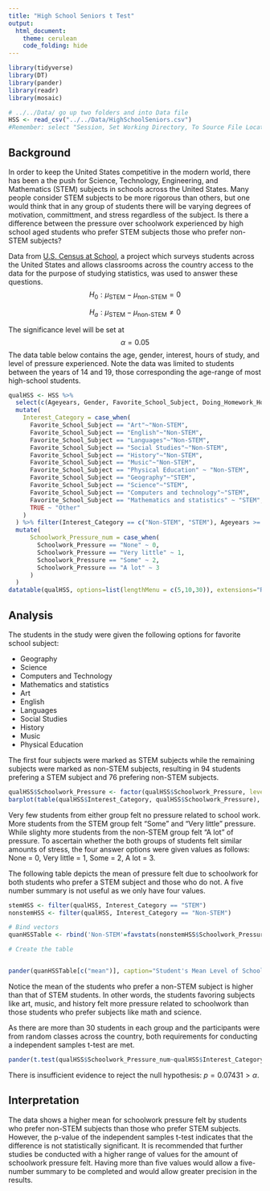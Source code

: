 ```yaml
---
title: "High School Seniors t Test"
output: 
  html_document:
    theme: cerulean
    code_folding: hide
---
```


```r
library(tidyverse)
library(DT)
library(pander)
library(readr)
library(mosaic)

# ../../Data/ go up two folders and into Data file
HSS <- read_csv("../../Data/HighSchoolSeniors.csv")
#Remember: select "Session, Set Working Directory, To Source File Location", and then play this R-chunk into your console to read the HSS data into R. 
```

<!-- Instructions
#Write the hypothesis using symbols see Rhelp>RMarkdown whole phrase use curly braces
# Examples in Analyses t-tests can use as model, same as in the book

1. Use the HSS dataset in R to come up with a question that can be answered with a t Test. 

Here is a link to the survey given to the students that participated in the study:
https://ww2.amstat.org/censusatschool/pdfs/C@SQuestionnaire.pdf
(Use the link to learn about what each column of data in the data set represents.)

2. Establish why your question is interesting and rephrase the question using a statistical "null" and "alternative" hypothesis. (Hint, see the "Math 325 Notebook -> R Help -> R-Markdown Hints" page of your textbook for instructions on how to write mathematical hypotheses.)

3. Clearly answer your question using statistics. Be sure to compute a p-value and provide supporting numerical and graphical summaries.

Note: you can create "groups" from the data in many ways. For example, suppose you wanted to create a variable that grouped people according to whether they thought recycling was more important than conserving water. You could do this by:

```r
HSS <- HSS %>%
  mutate(recycling_than_water = ifelse(Importance_recycling_rubbish >	Importance_conserving_water, "Recycling More Important", "Water Conservation More Important"))
```

-->
## Background
In order to keep the United States competitive in the modern world, there has been a the push for Science, Technology, Engineering, and Mathematics (STEM) subjects in schools across the United States. Many people consider STEM subjects to be more rigorous than others, but one would think that in any group of students there will be varying degrees of motivation, committment, and stress regardless of the subject. Is there a difference between the pressure over schoolwork experienced by high school aged students who prefer STEM subjects those who prefer non-STEM subjects? 

Data from [U.S. Census at School](https://ww2.amstat.org/censusatschool/about.cfm), a project which surveys students across the United States and allows classrooms across the country access to the data for the purpose of studying statistics, was used to answer these questions. 
$$
  H_0: \mu_\text{STEM} - \mu_\text{non-STEM} = 0
$$

$$ 
  H_a: \mu_\text{STEM} - \mu_\text{non-STEM}\neq 0
$$

 The significance level will be set at
 $$
  \alpha = 0.05
$$
The data table below contains the age, gender, interest, hours of study, and level of pressure experienced. Note the data was limited to students between the years of 14 and 19, those corresponding the age-range of most high-school students.
<!-- Question, hypothesis, basic info and study link, data table?-->
```r

qualHSS <- HSS %>% 
  select(c(Ageyears, Gender, Favorite_School_Subject, Doing_Homework_Hours, Schoolwork_Pressure, Planned_Education_Level)) %>%
  mutate(
    Interest_Category = case_when(
      Favorite_School_Subject == "Art"~"Non-STEM",
      Favorite_School_Subject == "English"~"Non-STEM",
      Favorite_School_Subject == "Languages"~"Non-STEM",
      Favorite_School_Subject == "Social Studies"~"Non-STEM",
      Favorite_School_Subject == "History"~"Non-STEM",
      Favorite_School_Subject == "Music"~"Non-STEM",
      Favorite_School_Subject == "Physical Education" ~ "Non-STEM",
      Favorite_School_Subject == "Geography"~"STEM",
      Favorite_School_Subject == "Science"~"STEM",
      Favorite_School_Subject == "Computers and technology"~"STEM",
      Favorite_School_Subject == "Mathematics and statistics" ~ "STEM",
      TRUE ~ "Other"
    )
  ) %>% filter(Interest_Category == c("Non-STEM", "STEM"), Ageyears >= 14, Ageyears <= 19) %>%
  mutate(
      Schoolwork_Pressure_num = case_when(
        Schoolwork_Pressure == "None" ~ 0,
        Schoolwork_Pressure == "Very little" ~ 1,
        Schoolwork_Pressure == "Some" ~ 2,
        Schoolwork_Pressure == "A lot" ~ 3
      )
  )
datatable(qualHSS, options=list(lengthMenu = c(5,10,30)), extensions="Responsive")

```


## Analysis
The students in the study were given the following options for favorite school subject:

* Geography
* Science
* Computers and Technology
* Mathematics and statistics
* Art
* English
* Languages
* Social Studies
* History
* Music
* Physical Education

The first four subjects were marked as STEM subjects while the remaining subjects were marked as non-STEM subjects, resulting in 94 students prefering a STEM subject and 76 prefering non-STEM subjects. 

```r
qualHSS$Schoolwork_Pressure <- factor(qualHSS$Schoolwork_Pressure, levels = c("None", "Very little", "Some", "A lot"))
barplot(table(qualHSS$Interest_Category, qualHSS$Schoolwork_Pressure), beside = TRUE, col = c("#dd99ff", "#80ffff"), legend.text = TRUE, xlab="Amount of Pressure Felt by Students", ylab = "Number of Students")
```

Very few students from either group felt no pressure related to school work. More students from the STEM group felt "Some" and "Very little" pressure. While slighty more students from the non-STEM group felt "A lot" of pressure. To ascertain whether the both groups of students felt similar amounts of stress, the four answer options were given values as follows: None = 0, Very little = 1, Some = 2, A lot = 3. 



 
The following table depicts the mean of pressure felt due to schoolwork for both students who prefer a STEM subject and those who do not. A five number summary is not useful as we only have four values.
```r

stemHSS <- filter(qualHSS, Interest_Category == "STEM")
nonstemHSS <- filter(qualHSS, Interest_Category == "Non-STEM")

# Bind vectors
quanHSSTable <- rbind('Non-STEM'=favstats(nonstemHSS$Schoolwork_Pressure_num), 'STEM'=favstats(stemHSS$Schoolwork_Pressure_num))

# Create the table


pander(quanHSSTable[c("mean")], caption="Student's Mean Level of Schoolwork Pressure Felt")

```

Notice the mean of the students who prefer a non-STEM subject is higher than that of STEM students. In other words, the students favoring subjects like art, music, and history felt more pressure related to schoolwork than those students who prefer subjects like math and science.

As there are more than 30 students in each group and the participants were from random classes across the country, both requirements for conducting a independent samples t-test are met.

```r
pander(t.test(qualHSS$Schoolwork_Pressure_num~qualHSS$Interest_Category, alternative = "two.sided", mu=0, conf.level=0.95), caption="Independent Samples t Test of Homework Pressure Felt by Non-STEM and STEM Students")

```

There is insufficient evidence to reject the null hypothesis: $p = 0.07431 > \alpha$.



## Interpretation

The data shows a higher mean for schoolwork pressure felt by students who prefer non-STEM subjects than those who prefer STEM subjects. However, the p-value of the independent samples t-test indicates that the difference is not statistically significant. It is recommended that further studies be conducted with a higher range of values for the amount of schoolwork pressure felt. Having more than five values would allow a five-number summary to be completed and would allow greater precision in the results.

<!-- Review the hypothesis, and evidence, there is suff/insuff evidence to conclude...-->